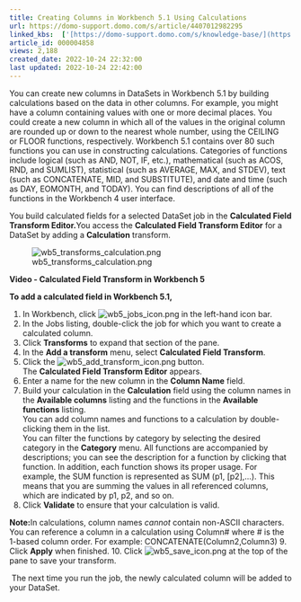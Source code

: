 ```yaml
---
title: Creating Columns in Workbench 5.1 Using Calculations
url: https://domo-support.domo.com/s/article/4407012982295
linked_kbs:  ['[https://domo-support.domo.com/s/knowledge-base/](https://domo-support.domo.com/s/knowledge-base/)', '[https://domo-support.domo.com/s/](https://domo-support.domo.com/s/)', '[https://domo-support.domo.com/s/topic/0TO5w000000ZammGAC](https://domo-support.domo.com/s/topic/0TO5w000000ZammGAC)', '[https://domo-support.domo.com/s/topic/0TO5w000000ZaoPGAS](https://domo-support.domo.com/s/topic/0TO5w000000ZaoPGAS)', '[https://domo-support.domo.com/s/topic/0TO5w000000ZapUGAS](https://domo-support.domo.com/s/topic/0TO5w000000ZapUGAS)', '[https://domo-support.domo.com/s/article/4407012982295](https://domo-support.domo.com/s/article/4407012982295)', '[https://domo-support.domo.com/s/topic/0TO5w000000ZapUGAS/workbench-51](https://domo-support.domo.com/s/topic/0TO5w000000ZapUGAS/workbench-51)', '[https://domo-support.domo.com/s/article/360043429933](https://domo-support.domo.com/s/article/360043429933)', '[https://domo-support.domo.com/s/article/360043429953](https://domo-support.domo.com/s/article/360043429953)', '[https://domo-support.domo.com/s/article/360042925494](https://domo-support.domo.com/s/article/360042925494)', '[https://domo-support.domo.com/s/article/4408174643607](https://domo-support.domo.com/s/article/4408174643607)', '[https://domo-support.domo.com/s/article/360043429913](https://domo-support.domo.com/s/article/360043429913)', '[https://domo-support.domo.com/s/login/](https://domo-support.domo.com/s/login/)']
article_id: 000004858
views: 2,188
created_date: 2022-10-24 22:32:00
last updated: 2022-10-24 22:42:00
---
```




You can create new columns in DataSets in Workbench 5.1 by building calculations based on the data in other columns. For example, you might have a column containing values with one or more decimal places. You could create a new column in which all of the values in the original column are rounded up or down to the nearest whole number, using the CEILING or FLOOR functions, respectively. Workbench 5.1 contains over 80 such functions you can use in constructing calculations. Categories of functions include logical (such as AND, NOT, IF, etc.), mathematical (such as ACOS, RND, and SUMLIST), statistical (such as AVERAGE, MAX, and STDEV), text (such as CONCATENATE, MID, and SUBSTITUTE), and date and time (such as DAY, EOMONTH, and TODAY). You can find descriptions of all of the functions in the Workbench 4 user interface.


You build calculated fields for a selected DataSet job in the **Calculated Field Transform Editor.**You access the **Calculated Field Transform Editor** for a DataSet by adding a **Calculation** transform.  
  



![wb5_transforms_calculation.png](wb5_transforms_calculation.png)  
  



**Video - Calculated Field Transform in Workbench 5**



**To add a calculated field in Workbench 5.1,**


1. In Workbench, click ![wb5_jobs_icon.png](wb5_jobs_icon.png) in the left-hand icon bar.
2. In the Jobs listing, double-click the job for which you want to create a calculated column.
3. Click **Transforms** to expand that section of the pane.
4. In the **Add a transform** menu, select **Calculated Field Transform**.
5. Click the ![wb5_add_transform_icon.png](wb5_add_transform_icon.png) button.  
The **Calculated Field Transform Editor** appears.
6. Enter a name for the new column in the **Column Name** field.
7. Build your calculation in the **Calculation** field using the column names in the **Available columns** listing and the functions in the **Available**  **functions** listing.  
You can add column names and functions to a calculation by double-clicking them in the list.    
You can filter the functions by category by selecting the desired category in the **Category** menu. All functions are accompanied by descriptions; you can see the description for a function by clicking that function. In addition, each function shows its proper usage. For example, the SUM function is represented as SUM (p1, [p2],...). This means that you are summing the values in all referenced columns, which are indicated by p1, p2, and so on.
8. Click **Validate** to ensure that your calculation is valid.




 


**Note:**In calculations, column names *cannot* contain non-ASCII characters. You can reference a column in a calculation using Column# where # is the 1-based column order. For example: CONCATENATE(Column2,Column3)
9. Click **Apply** when finished.
10. Click ![wb5_save_icon.png](wb5_save_icon.png) at the top of the pane to save your transform.


 The next time you run the job, the newly calculated column will be added to your DataSet.

